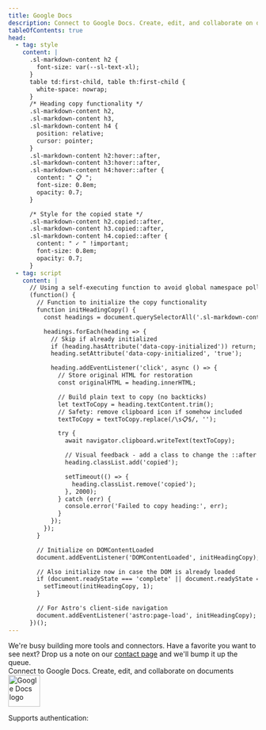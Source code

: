 ```yaml
---
title: Google Docs
description: Connect to Google Docs. Create, edit, and collaborate on documents
tableOfContents: true
head:
  - tag: style
    content: |
      .sl-markdown-content h2 {
        font-size: var(--sl-text-xl);
      }
      table td:first-child, table th:first-child {
        white-space: nowrap;
      }
      /* Heading copy functionality */
      .sl-markdown-content h2,
      .sl-markdown-content h3,
      .sl-markdown-content h4 {
        position: relative;
        cursor: pointer;
      }
      .sl-markdown-content h2:hover::after,
      .sl-markdown-content h3:hover::after,
      .sl-markdown-content h4:hover::after {
        content: " 📋 ";
        font-size: 0.8em;
        opacity: 0.7;
      }

      /* Style for the copied state */
      .sl-markdown-content h2.copied::after,
      .sl-markdown-content h3.copied::after,
      .sl-markdown-content h4.copied::after {
        content: " ✓ " !important;
        font-size: 0.8em;
        opacity: 0.7;
      }
  - tag: script
    content: |
      // Using a self-executing function to avoid global namespace pollution
      (function() {
        // Function to initialize the copy functionality
        function initHeadingCopy() {
          const headings = document.querySelectorAll('.sl-markdown-content h2, .sl-markdown-content h3, .sl-markdown-content h4');

          headings.forEach(heading => {
            // Skip if already initialized
            if (heading.hasAttribute('data-copy-initialized')) return;
            heading.setAttribute('data-copy-initialized', 'true');

            heading.addEventListener('click', async () => {
              // Store original HTML for restoration
              const originalHTML = heading.innerHTML;

              // Build plain text to copy (no backticks)
              let textToCopy = heading.textContent.trim();
              // Safety: remove clipboard icon if somehow included
              textToCopy = textToCopy.replace(/\s📋$/, '');

              try {
                await navigator.clipboard.writeText(textToCopy);

                // Visual feedback - add a class to change the ::after content
                heading.classList.add('copied');

                setTimeout(() => {
                  heading.classList.remove('copied');
                }, 2000);
              } catch (err) {
                console.error('Failed to copy heading:', err);
              }
            });
          });
        }

        // Initialize on DOMContentLoaded
        document.addEventListener('DOMContentLoaded', initHeadingCopy);

        // Also initialize now in case the DOM is already loaded
        if (document.readyState === 'complete' || document.readyState === 'interactive') {
          setTimeout(initHeadingCopy, 1);
        }

        // For Astro's client-side navigation
        document.addEventListener('astro:page-load', initHeadingCopy);
      })();
---
```



<Aside title="Coming Soon" icon='seti:yml'>
We're busy building more tools and connectors. Have a favorite you want to see next? Drop us a note on our <a href="/support/contact-us">contact page</a> and we'll bump it up the queue.
</Aside>

<div class="grid grid-cols-5 gap-4 items-center">
 <div class="col-span-4">
  Connect to Google Docs. Create, edit, and collaborate on documents
 </div>
 <div class="flex justify-center">
  <img src="https://cdn.scalekit.com/sk-connect/assets/provider-icons/google_docs.svg" width="64" height="64" alt="Google Docs logo" />
 </div>
</div>

Supports authentication: <Badge text="OAuth 2.0" />

